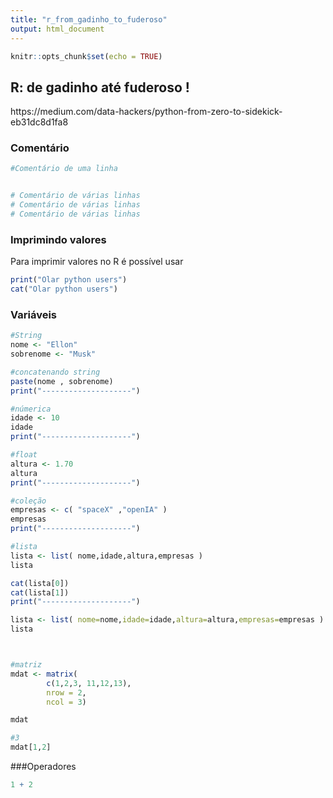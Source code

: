 ```yaml
---
title: "r_from_gadinho_to_fuderoso"
output: html_document
---
```


```r
knitr::opts_chunk$set(echo = TRUE)
```

## R: de gadinho até fuderoso !
https://medium.com/data-hackers/python-from-zero-to-sidekick-eb31dc8d1fa8


### Comentário

```r
#Comentário de uma linha


# Comentário de várias linhas
# Comentário de várias linhas
# Comentário de várias linhas


```
  
### Imprimindo valores

Para imprimir valores no R é possível usar 
```r
print("Olar python users")
cat("Olar python users")
```


### Variáveis

```r
#String
nome <- "Ellon"
sobrenome <- "Musk"

#concatenando string
paste(nome , sobrenome)
print("--------------------")

#númerica
idade <- 10
idade 
print("--------------------")

#float
altura <- 1.70
altura
print("--------------------")

#coleção
empresas <- c( "spaceX" ,"openIA" )
empresas
print("--------------------")

#lista
lista <- list( nome,idade,altura,empresas )
lista

cat(lista[0])
cat(lista[1])
print("--------------------")

lista <- list( nome=nome,idade=idade,altura=altura,empresas=empresas )
lista



#matriz
mdat <- matrix(
        c(1,2,3, 11,12,13), 
        nrow = 2, 
        ncol = 3)

mdat

#3
mdat[1,2]

```

###Operadores 

```r
1 + 2
```


